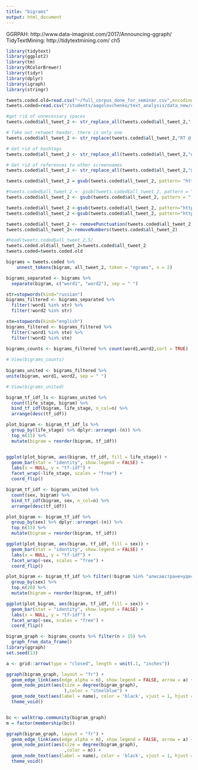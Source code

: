 ```yaml
---
title: "bigrams"
output: html_document
---
```



GGRPAH: http://www.data-imaginist.com/2017/Announcing-ggraph/
TidyTextMining: http://tidytextmining.com/ ch5

```r
library(tidytext)
library(ggplot2)
library(tm)
library(RColorBrewer)
library(tidyr)
library(dplyr)
library(igraph)
library(stringr)
```

```r
tweets.coded.old=read.csv("~/full_corpus_done_for_seminar.csv",encoding="UTF-8")
tweets.coded=read.csv("/students/aagolovchenko/text_analysis/data_new/corpus_with_mystem.csv")

#get rid of unnecessary spaces
tweets.coded$all_tweet_2 <- str_replace_all(tweets.coded$all_tweet_2," "," ")

# Take out retweet header, there is only one
tweets.coded$all_tweet_2 <- str_replace(tweets.coded$all_tweet_2,"RT @[a-z,A-Z]*: ","")

# Get rid of hashtags
tweets.coded$all_tweet_2 <- str_replace_all(tweets.coded$all_tweet_2,"#[a-z,A-Z]*","")

# Get rid of references to other screennames
tweets.coded$all_tweet_2 <- str_replace_all(tweets.coded$all_tweet_2,"@[a-z,A-Z]*","")   

tweets.coded$all_tweet_2 = gsub(tweets.coded$all_tweet_2, pattern= "http://t.co/[a-z,A-Z,0-9]*{8}", replacement="LINK")

#tweets.coded$all_tweet_2 <- gsub(tweets.coded$all_tweet_2, pattern = "@[a-z,A-Z]*", replacement = "REPLY")
tweets.coded$all_tweet_2 <- gsub(tweets.coded$all_tweet_2, pattern = "[[]id[0-9]+[|][^]]+[]]", replacement = "@user")

tweets.coded$all_tweet_2 <-gsub(tweets.coded$all_tweet_2, pattern="https\\w+\\s+", replacement="link ")
tweets.coded$all_tweet_2 <-gsub(tweets.coded$all_tweet_2, pattern="https\\w+\\s+", replacement="link ") # сработало только так

tweets.coded$all_tweet_2 <- removePunctuation(tweets.coded$all_tweet_2)
tweets.coded$all_tweet_2<-removeNumbers(tweets.coded$all_tweet_2)

#head(tweets.coded$all_tweet_2,5)
tweets.coded.old$all_tweet_2=tweets.coded$all_tweet_2
tweets.coded=tweets.coded.old
```

```r
bigrams = tweets.coded %>%
    unnest_tokens(bigram, all_tweet_2, token = "ngrams", n = 2)
```

```r
bigrams_separated <- bigrams %>%
  separate(bigram, c("word1", "word2"), sep = " ")

str=stopwords(kind="russian")
bigrams_filtered <- bigrams_separated %>%
  filter(!word1 %in% str) %>%
  filter(!word2 %in% str)

ste=stopwords(kind="english")
bigrams_filtered <- bigrams_filtered %>%
  filter(!word1 %in% ste) %>%
  filter(!word2 %in% ste)

bigrams_counts <- bigrams_filtered %>% count(word1,word2,sort = TRUE)
  
# View(bigrams_counts)
  
bigrams_united <- bigrams_filtered %>%
unite(bigram, word1, word2, sep = " ")

# View(bigrams_united)
```

```r
bigram_tf_idf_ls <- bigrams_united %>%
  count(life_stage, bigram) %>%
  bind_tf_idf(bigram, life_stage, n_col=n) %>%
  arrange(desc(tf_idf))

```
```r
plot_bigram <- bigram_tf_idf_ls %>% 
  group_by(life_stage) %>% dplyr::arrange(-(n)) %>%
  top_n(15) %>%
  mutate(bigram = reorder(bigram, tf_idf))


ggplot(plot_bigram, aes(bigram, tf_idf, fill = life_stage)) +
  geom_bar(stat = "identity", show.legend = FALSE) +
  labs(x = NULL, y = "tf-idf") +
  facet_wrap(~life_stage, scales = "free") +
  coord_flip()
```

```r
bigram_tf_idf <- bigrams_united %>%
  count(sex, bigram) %>%
  bind_tf_idf(bigram, sex, n_col=n) %>%
  arrange(desc(tf_idf))

```
```r
plot_bigram <- bigram_tf_idf %>% 
  group_by(sex) %>% dplyr::arrange(-(n)) %>%
  top_n(15) %>%
  mutate(bigram = reorder(bigram, tf_idf))

ggplot(plot_bigram, aes(bigram, tf_idf, fill = sex)) +
  geom_bar(stat = "identity", show.legend = FALSE) +
  labs(x = NULL, y = "tf-idf") +
  facet_wrap(~sex, scales = "free") +
  coord_flip()
```

```r
plot_bigram <- bigram_tf_idf %>% filter(!bigram %in% "алисавстранечудес книги") %>% 
  group_by(sex) %>% 
  top_n(20) %>%
  mutate(bigram = reorder(bigram, tf_idf))

ggplot(plot_bigram, aes(bigram, tf_idf, fill = sex)) +
  geom_bar(stat = "identity", show.legend = FALSE) +
  labs(x = NULL, y = "tf-idf") +
  facet_wrap(~sex, scales = "free") +
  coord_flip()
```

```r
bigram_graph <- bigrams_counts %>% filter(n > 15) %>% 
  graph_from_data_frame()
library(ggraph)
set.seed(13)
```

```r
a <- grid::arrow(type = "closed", length = unit(.1, "inches"))

ggraph(bigram_graph, layout = "fr") +
  geom_edge_link(aes(edge_alpha = n), show.legend = FALSE, arrow = a) +
  geom_node_point(aes(size = degree(bigram_graph),
                      ),color = "steelblue") +
  geom_node_text(aes(label = name), color = 'black', vjust = 1, hjust = 1) +
  theme_void()


bc <- walktrap.community(bigram_graph)
m = factor(membership(bc))

ggraph(bigram_graph, layout = "fr") +
  geom_edge_link(aes(edge_alpha = n), show.legend = FALSE, arrow = a) +
  geom_node_point(aes(size = degree(bigram_graph),
                      ,color = m)) +
  geom_node_text(aes(label = name), color = 'black', vjust = 1, hjust = 1) +
  theme_void()
```